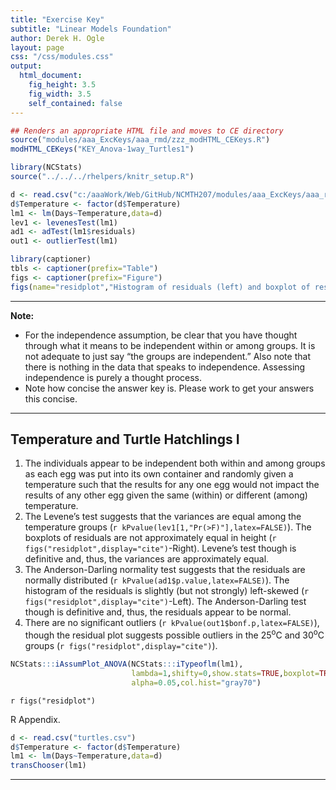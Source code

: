 ```yaml
---
title: "Exercise Key"
subtitle: "Linear Models Foundation"
author: Derek H. Ogle
layout: page
css: "/css/modules.css"
output:
  html_document:
    fig_height: 3.5
    fig_width: 3.5
    self_contained: false
---
```


```r
## Renders an appropriate HTML file and moves to CE directory
source("modules/aaa_ExcKeys/aaa_rmd/zzz_modHTML_CEKeys.R")
modHTML_CEKeys("KEY_Anova-1way_Turtles1")
```

```r
library(NCStats)
source("../../../rhelpers/knitr_setup.R")

d <- read.csv("c:/aaaWork/Web/GitHub/NCMTH207/modules/aaa_ExcKeys/aaa_rmd/turtles.csv")
d$Temperature <- factor(d$Temperature)
lm1 <- lm(Days~Temperature,data=d)
lev1 <- levenesTest(lm1)
ad1 <- adTest(lm1$residuals)
out1 <- outlierTest(lm1)

library(captioner)
tbls <- captioner(prefix="Table")
figs <- captioner(prefix="Figure")
figs(name="residplot","Histogram of residuals (left) and boxplot of residuals by treatment group (right) for the turtle study.")
```

----

<div class="alert alert-warning">
<strong>Note:</strong> 
<ul>
  <li>For the independence assumption, be clear that you have thought through what it means to be independent within or among groups. It is not adequate to just say "the groups are independent." Also note that there is nothing in the data that speaks to independence. Assessing independence is purely a thought process.</li>
  <li>Note how concise the answer key is. Please work to get your answers this concise.</li>
</ul>
</div>

----

## Temperature and Turtle Hatchlings I

1. The individuals appear to be independent both within and among groups as each egg was put into its own container and randomly given a temperature such that the results for any one egg would not impact the results of any other egg given the same (within) or different (among) temperature.
1. The Levene's test suggests that the variances are equal among the temperature groups (`r kPvalue(lev1[1,"Pr(>F)"],latex=FALSE)`). The boxplots of residuals are not approximately equal in height (`r figs("residplot",display="cite")`-Right). Levene's test though is definitive and, thus, the variances are approximately equal.
1. The Anderson-Darling normality test suggests that the residuals are normally distributed (`r kPvalue(ad1$p.value,latex=FALSE)`). The histogram of the residuals is slightly (but not strongly) left-skewed (`r figs("residplot",display="cite")`-Left). The Anderson-Darling test though is definitive and, thus, the residuals appear to be normal.
1. There are no significant outliers (`r kPvalue(out1$bonf.p,latex=FALSE)`), though the residual plot suggests possible outliers in the 25<sup>o</sup>C and 30<sup>o</sup>C groups (`r figs("residplot",display="cite")`).

```r
NCStats:::iAssumPlot_ANOVA(NCStats:::iTypeoflm(lm1),
                           lambda=1,shifty=0,show.stats=TRUE,boxplot=TRUE,
                           alpha=0.05,col.hist="gray70")
```

`r figs("residplot")`

R Appendix.
```r
d <- read.csv("turtles.csv")
d$Temperature <- factor(d$Temperature)
lm1 <- lm(Days~Temperature,data=d)
transChooser(lm1)
```

----
